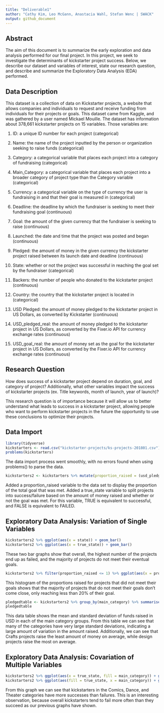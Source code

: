 ```yaml
---
title: "Deliverable1"
author: "Cathy Kim, Leo McGann, Anastacia Wahl, Stefan Wenc | SWACK"
output: github_document
---
```




## Abstract

The aim of this document is to summarize the early exploration and data analysis performed for our final project. In this project, we seek to investigate the determinants of kickstarter project success. Below, we describe our dataset and variables of interest, state our research question, and describe and summarize the Exploratory Data Analysis (EDA) performed. 

## Data Description

This dataset is a collection of data on Kickstarter projects, a website that allows companies and individuals to request and receive funding from individuals for their projects or goals. This dataset came from Kaggle, and was gathered by a user named Mickael Mouille. The dataset has information about 378,661 kickstarter projects on 15 variables. Those variables are: 

1. ID: a unique ID number for each project (categorical)

2. Name: the name of the project inputted by the person or organization seeking to raise funds (categorical)

3. Category: a categorical variable that places each project into a category of fundraising (categorical)

4. Main_Category: a categorical variable that places each project into a broader category of project type than the Category variable (categorical)

5. Currency: a categorical variable on the type of currency the user is fundraising in and that their goal is measured in (categorical)

6. Deadline: the deadline by which the fundraiser is seeking to meet their fundraising goal (continuous)

7. Goal: the amount of the given currency that the fundraiser is seeking to raise (continuous) 

8. Launched: the date and time that the project was posted and began (continuous)

9. Pledged: the amount of money in the given currency the kickstarter project raised between its launch date and deadline (continuous)

10. State: whether or not the project was successful in reaching the goal set by the fundraiser (categorical)

11. Backers: the number of people who donated to the kickstarter project (continuous)

12. Country: the country that the kickstarter project is located in (categorical)

13. USD Pledged: the amount of money pledged to the kickstarter project in US Dollars, as converted by Kickstarter (continuous)

14. USD_pledged_real: the amount of money pledged to the kickstarter project in US Dollars, as converted by the Fixer.io API for currency exchange rates (continuous)

15. USD_goal_real: the amount of money set as the goal for the kickstarter project in US Dollars, as converted by the Fixer.io API for currency exchange rates (continuous)

## Research Question

How does success of a kickstarter project depend on duration, goal, and category of project? Additionally, what other variables impact the success of kickstarter projects (ex. Title keywords, month of launch, year of launch)?

This research question is of importance because it will allow us to better understand what leads to success in a kickstarter project, allowing people who want to perform kickstarter projects in the future the opportunity to use these conclusions to optimize their projects. 

## Data Import

```r
library(tidyverse)
kickstarters <- read.csv("kickstarter-projects/ks-projects-201801.csv")
problems(kickstarters)
```
The data import process went smoothly, with no errors found when using problems() to parse the data.

```r
kickstarters2 <- kickstarters %>% mutate(proportion_raised = (usd_pledged_real/usd_goal_real)) %>% mutate(true_state = (proportion_raised) > 1) 
```
Added a proportion_raised variable to the data set to display the proportion of the total goal that was met. Added a true_state variable to split projects into success/failure based on the amount of money raised and whether or not the goal was met. For this variable, TRUE is equivalent to successful, and FALSE is equivalent to FAILED.


## Exploratory Data Analysis: Variation of Single Variables

```r
kickstarters2 %>% ggplot(aes(x = state)) + geom_bar()
kickstarters2 %>% ggplot(aes(x = true_state)) + geom_bar()
```

These two bar graphs show that overall, the highest number of the projects end up as failed, and the majority of projects do not meet their eventual goals.

```r
kickstarters2 %>% filter(proportion_raised <= 1) %>% ggplot(aes(x = proportion_raised)) + geom_histogram(binwidth = 0.2)
```

This histogram of the proportions raised for projects that did not meet their goals shows that the majority of projects that do not meet their goals don't come close, only reaching less than 20% of their goal.

```r
pledgedtable <- kickstarters2 %>% group_by(main_category) %>% summarise(Mean_Raised = mean(usd_pledged_real), Standard_Deviation = sd(usd_pledged_real)) %>% arrange(Mean_Raised)
pledgedtable
```

This data table shows the mean and standard deviation of funds raised in USD in each of the main category groups. From this table we can see that many of the categories have very large standard deviations, indicating a large amount of variation in the amount raised. Additionally, we can see that Crafts projects raise the least amount of money on average, while design projects raise the most on average.

## Exploratory Data Analysis: Covariation of Multiple Variables

```r
kickstarters2 %>% ggplot(aes(x = true_state, fill = main_category)) + geom_bar()
kickstarters2 %>% ggplot(aes(fill = true_state, x = main_category)) + geom_bar(position = "dodge") + theme(axis.text.x = element_text(angle = 45))
```

From this graph we can see that kickstarters in the Comics, Dance, and Theater categories have more successes than failures. This is an interesting observation, because overall kickstarters tend to fail more often than they succeed as our previous graphs have shown.